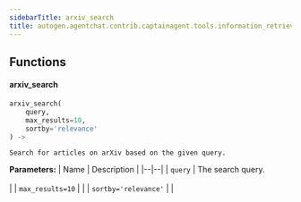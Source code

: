 ```yaml
---
sidebarTitle: arxiv_search
title: autogen.agentchat.contrib.captainagent.tools.information_retrieval.arxiv_search
---
```


## Functions

<code class="doc-symbol doc-symbol-heading doc-symbol-function"></code>
#### arxiv_search
<a href="#autogen.agentchat.contrib.captainagent.tools.information_retrieval.arxiv_search..arxiv_search" class="headerlink" title="Permanent link"></a>

```python
arxiv_search(
    query,
    max_results=10,
    sortby='relevance'
) -> 
```

    Search for articles on arXiv based on the given query.

<b>Parameters:</b>
| Name | Description |
|--|--|
| `query` | The search query.<br/><br/> |
| `max_results=10` |  |
| `sortby='relevance'` |  |

<br />